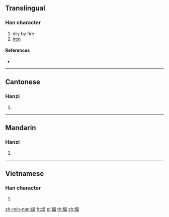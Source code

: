 {{character info/new}}
==Translingual==

===Han character===
{{Han char|rn=86|rad=火|as=09|sn=13|four=|canj=FMRW|ids=⿰火畐}}

# dry by fire
# [[iron]]

====References====
* {{Han ref|kx=0676.110|dkj=19185|dj=1087.140|hdz=32215.070|uh=714F|ud=29007}}

----

==Cantonese==

===Hanzi===
{{yue-hanzi|jyut=[[bik6]]|y=bik6}}

# {{defn|lang=yue|sort=火09}}

----

==Mandarin==

===Hanzi===
{{cmn-hanzi|pin=[[bì]] ([[bi4]]), [[huī]] ([[hui1]])|wg=pi<sup>4</sup>, hui<sup>1</sup>}}

# {{defn|lang=cmn|sort=火09}}

----

==Vietnamese==

===Han character===
{{vi-hantu|[[bức]]|rs=火09}}

# {{defn|lang=vi|sort=火09}}

[[zh-min-nan:煏]]
[[fr:煏]]
[[pl:煏]]
[[th:煏]]
[[zh:煏]]